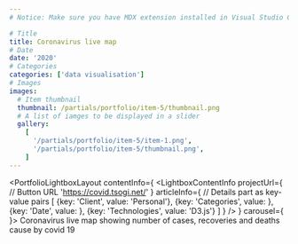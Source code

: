 ```yaml
---
# Notice: Make sure you have MDX extension installed in Visual Studio Code to see syntax highlighting

# Title
title: Coronavirus live map
# Date
date: '2020'
# Categories
categories: ['data visualisation']
# Images
images:
  # Item thumbnail
  thumbnail: /partials/portfolio/item-5/thumbnail.png
  # A list of iamges to be displayed in a slider
  gallery:
    [
      '/partials/portfolio/item-5/item-1.png',
      '/partials/portfolio/item-5/thumbnail.png',
    ]
---
```

<PortfolioLightboxLayout
  contentInfo={
    <LightboxContentInfo
      projectUrl={
        // Button URL
        'https://covid.tsogi.net/'
      }
      articleInfo={
        // Details part as key-value pairs
        [
          {key: 'Client', value: 'Personal'},
          {key: 'Categories', value: <CategoriesToText />},
          {key: 'Date', value: <DateToText />},
          {key: 'Technologies', value: 'D3.js'}
        ]
      }
    />
  }
  carousel={
    <LightboxCarousel />
}>
Coronavirus live map showing number of cases, recoveries and deaths cause by covid 19
</PortfolioLightboxLayout>

